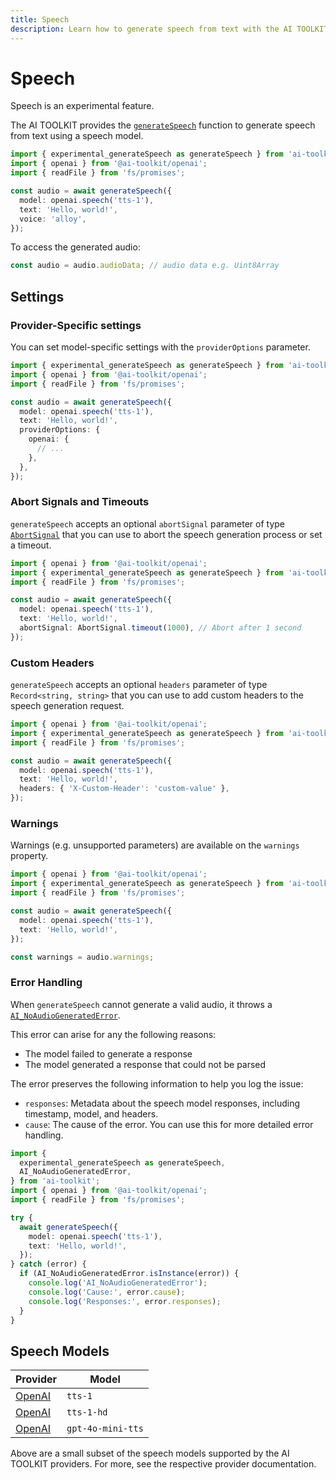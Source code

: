 ```yaml
---
title: Speech
description: Learn how to generate speech from text with the AI TOOLKIT.
---
```


# Speech

<Note type="warning">Speech is an experimental feature.</Note>

The AI TOOLKIT provides the [`generateSpeech`](/docs/reference/ai-toolkit-core/generate-speech)
function to generate speech from text using a speech model.

```ts
import { experimental_generateSpeech as generateSpeech } from 'ai-toolkit';
import { openai } from '@ai-toolkit/openai';
import { readFile } from 'fs/promises';

const audio = await generateSpeech({
  model: openai.speech('tts-1'),
  text: 'Hello, world!',
  voice: 'alloy',
});
```

To access the generated audio:

```ts
const audio = audio.audioData; // audio data e.g. Uint8Array
```

## Settings

### Provider-Specific settings

You can set model-specific settings with the `providerOptions` parameter.

```ts highlight="8-12"
import { experimental_generateSpeech as generateSpeech } from 'ai-toolkit';
import { openai } from '@ai-toolkit/openai';
import { readFile } from 'fs/promises';

const audio = await generateSpeech({
  model: openai.speech('tts-1'),
  text: 'Hello, world!',
  providerOptions: {
    openai: {
      // ...
    },
  },
});
```

### Abort Signals and Timeouts

`generateSpeech` accepts an optional `abortSignal` parameter of
type [`AbortSignal`](https://developer.mozilla.org/en-US/docs/Web/API/AbortSignal)
that you can use to abort the speech generation process or set a timeout.

```ts highlight="8"
import { openai } from '@ai-toolkit/openai';
import { experimental_generateSpeech as generateSpeech } from 'ai-toolkit';
import { readFile } from 'fs/promises';

const audio = await generateSpeech({
  model: openai.speech('tts-1'),
  text: 'Hello, world!',
  abortSignal: AbortSignal.timeout(1000), // Abort after 1 second
});
```

### Custom Headers

`generateSpeech` accepts an optional `headers` parameter of type `Record<string, string>`
that you can use to add custom headers to the speech generation request.

```ts highlight="8"
import { openai } from '@ai-toolkit/openai';
import { experimental_generateSpeech as generateSpeech } from 'ai-toolkit';
import { readFile } from 'fs/promises';

const audio = await generateSpeech({
  model: openai.speech('tts-1'),
  text: 'Hello, world!',
  headers: { 'X-Custom-Header': 'custom-value' },
});
```

### Warnings

Warnings (e.g. unsupported parameters) are available on the `warnings` property.

```ts
import { openai } from '@ai-toolkit/openai';
import { experimental_generateSpeech as generateSpeech } from 'ai-toolkit';
import { readFile } from 'fs/promises';

const audio = await generateSpeech({
  model: openai.speech('tts-1'),
  text: 'Hello, world!',
});

const warnings = audio.warnings;
```

### Error Handling

When `generateSpeech` cannot generate a valid audio, it throws a [`AI_NoAudioGeneratedError`](/docs/reference/ai-toolkit-errors/ai-no-audio-generated-error).

This error can arise for any the following reasons:

- The model failed to generate a response
- The model generated a response that could not be parsed

The error preserves the following information to help you log the issue:

- `responses`: Metadata about the speech model responses, including timestamp, model, and headers.
- `cause`: The cause of the error. You can use this for more detailed error handling.

```ts
import {
  experimental_generateSpeech as generateSpeech,
  AI_NoAudioGeneratedError,
} from 'ai-toolkit';
import { openai } from '@ai-toolkit/openai';
import { readFile } from 'fs/promises';

try {
  await generateSpeech({
    model: openai.speech('tts-1'),
    text: 'Hello, world!',
  });
} catch (error) {
  if (AI_NoAudioGeneratedError.isInstance(error)) {
    console.log('AI_NoAudioGeneratedError');
    console.log('Cause:', error.cause);
    console.log('Responses:', error.responses);
  }
}
```

## Speech Models

| Provider                                                       | Model             |
| -------------------------------------------------------------- | ----------------- |
| [OpenAI](/providers/ai-toolkit-providers/openai#speech-models) | `tts-1`           |
| [OpenAI](/providers/ai-toolkit-providers/openai#speech-models) | `tts-1-hd`        |
| [OpenAI](/providers/ai-toolkit-providers/openai#speech-models) | `gpt-4o-mini-tts` |

Above are a small subset of the speech models supported by the AI TOOLKIT providers. For more, see the respective provider documentation.
